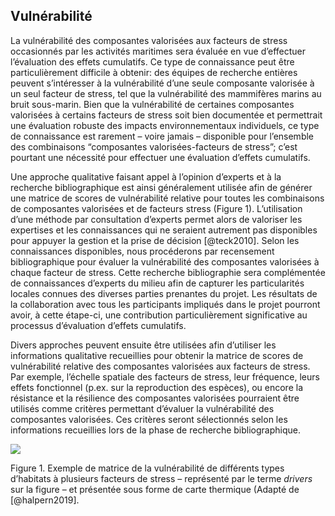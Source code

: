 ## Vulnérabilité {#vulnerabilite}

La vulnérabilité des composantes valorisées aux facteurs de stress occasionnés par les activités maritimes sera évaluée en vue d’effectuer l’évaluation des effets cumulatifs. Ce type de connaissance peut être particulièrement difficile à obtenir: des équipes de recherche entières peuvent s’intéresser à la vulnérabilité d’une seule composante valorisée à un seul facteur de stress, tel que la vulnérabilité des mammifères marins au bruit sous-marin. Bien que la vulnérabilité de certaines composantes valorisées à certains facteurs de stress soit bien documentée et permettrait une évaluation robuste des impacts environnementaux individuels, ce type de connaissance est rarement – voire jamais – disponible pour l’ensemble des combinaisons “composantes valorisées-facteurs de stress”; c’est pourtant une nécessité pour effectuer une évaluation d’effets cumulatifs.

Une approche qualitative faisant appel à l’opinion d’experts et à la recherche bibliographique est ainsi généralement utilisée afin de générer une matrice de scores de vulnérabilité relative pour toutes les combinaisons de composantes valorisées et de facteurs stress (Figure 1). L’utilisation d’une méthode par consultation d’experts permet alors de valoriser les expertises et les connaissances qui ne seraient autrement pas disponibles pour appuyer la gestion et la prise de décision [@teck2010]. Selon les connaissances disponibles, nous procéderons par recensement bibliographique pour évaluer la vulnérabilité des composantes valorisées à chaque facteur de stress. Cette recherche bibliographie sera complémentée de connaissances d’experts du milieu afin de capturer les particularités locales connues des diverses parties prenantes du projet. Les résultats de la collaboration avec tous les participants impliqués dans le projet pourront avoir, à cette étape-ci, une contribution particulièrement significative au processus d’évaluation d’effets cumulatifs.

Divers approches peuvent ensuite être utilisées afin d’utiliser les informations qualitative recueillies pour obtenir la matrice de scores de vulnérabilité relative des composantes valorisées aux facteurs de stress. Par exemple, l’échelle spatiale des facteurs de stress, leur fréquence, leurs effets fonctionnel (p.ex. sur la reproduction des espèces), ou encore la résistance et la résilience des composantes valorisées pourraient être utilisés comme critères permettant d’évaluer la vulnérabilité des composantes valorisées. Ces critères seront sélectionnés selon les informations recueillies lors de la phase de recherche bibliographique.

![](Figures/vulnerability.png)

Figure 1. Exemple de matrice de la vulnérabilité de différents types d'habitats à plusieurs facteurs de stress -- représenté par le terme *drivers* sur la figure -- et présentée sous forme de carte thermique (Adapté de [@halpern2019].
